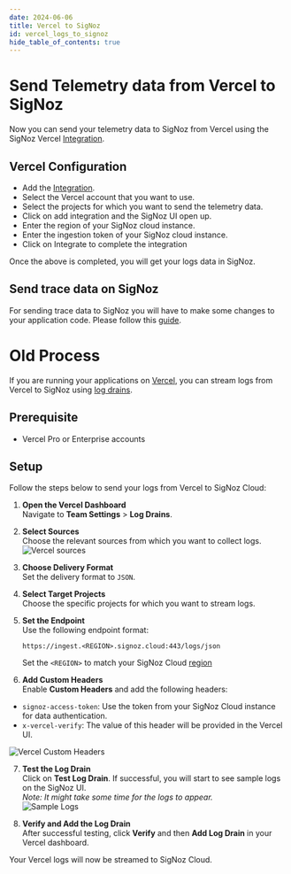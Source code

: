 ```yaml
---
date: 2024-06-06
title: Vercel to SigNoz
id: vercel_logs_to_signoz
hide_table_of_contents: true
---
```


# Send Telemetry data from Vercel to SigNoz

Now you can send your telemetry data to SigNoz from Vercel using the SigNoz Vercel [Integration](https://vercel.com/integrations/signoz).

## Vercel Configuration
* Add the [Integration](https://vercel.com/integrations/signoz).
* Select the Vercel account that you want to use.
* Select the projects for which you want to send the telemetry data.
* Click on add integration and the SigNoz UI open up.
* Enter the region of your SigNoz cloud instance.
* Enter the ingestion token of your SigNoz cloud instance.
* Click on Integrate to complete the integration


Once the above is completed, you will get your logs data in SigNoz.
## Send trace data on SigNoz  
For sending trace data to SigNoz you will have to make some changes to your application code.
Please follow this [guide](https://vercel.com/docs/observability/otel-overview). 


# Old Process
If you are running your applications on [Vercel](https://vercel.com/), you can stream logs from Vercel to SigNoz using [log drains](https://vercel.com/docs/observability/log-drains-overview/log-drains#configure-a-log-drain).

## Prerequisite
- Vercel Pro or Enterprise accounts 

## Setup

<Tabs entityName="plans">
<TabItem value="signoz-cloud" label="SigNoz Cloud" default>

Follow the steps below to send your logs from Vercel to SigNoz Cloud:


1. **Open the Vercel Dashboard**  
   Navigate to **Team Settings** > **Log Drains**.

2. **Select Sources**  
   Choose the relevant sources from which you want to collect logs.  
   ![Vercel sources](/img/logs/vercel/sources.webp)

3. **Choose Delivery Format**  
   Set the delivery format to `JSON`.

4. **Select Target Projects**  
   Choose the specific projects for which you want to stream logs.

5. **Set the Endpoint**  
   Use the following endpoint format:  

   `https://ingest.<REGION>.signoz.cloud:443/logs/json`

   Set the `<REGION>` to match your SigNoz Cloud [region](https://signoz.io/docs/ingestion/signoz-cloud/overview/#endpoint)

6. **Add Custom Headers**  
Enable **Custom Headers** and add the following headers:

- `signoz-access-token`: Use the token from your SigNoz Cloud instance for data authentication.
- `x-vercel-verify`: The value of this header will be provided in the Vercel UI.

![Vercel Custom Headers](/img/logs/vercel/headers.webp)

7. **Test the Log Drain**  
Click on **Test Log Drain**. If successful, you will start to see sample logs on the SigNoz UI.  
*Note: It might take some time for the logs to appear.*  
![Sample Logs](/img/logs/vercel/sample-logs.webp)

8. **Verify and Add the Log Drain**  
After successful testing, click **Verify** and then **Add Log Drain** in your Vercel dashboard.

Your Vercel logs will now be streamed to SigNoz Cloud.

</TabItem>
</Tabs>

